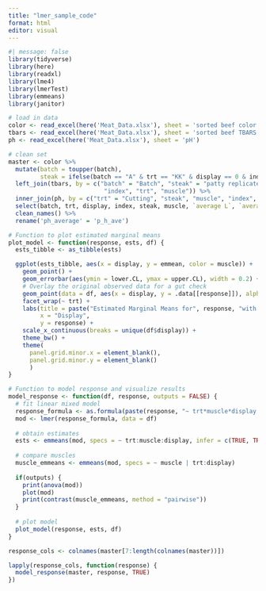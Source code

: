 ---
title: "lmer_sample_code"
format: html
editor: visual
---

```{r}
#| message: false
library(tidyverse)
library(here)
library(readxl)
library(lme4)
library(lmerTest)
library(emmeans)
library(janitor)
```

```{r}
# load in data
color <- read_excel(here('Meat_Data.xlsx'), sheet = 'sorted beef color ')
tbars <- read_excel(here('Meat_Data.xlsx'), sheet = 'sorted beef TBARS')
ph <- read_excel(here('Meat_Data.xlsx'), sheet = 'pH')
```

```{r}
# clean set
master <- color %>%
  mutate(batch = toupper(batch),
         steak = ifelse(batch == "A" & trt == "KK" & display == 0 & index == 2, "b", steak)) %>%
  left_join(tbars, by = c("batch" = "Batch", "steak" = "patty replicates", "display" = "Display",
                           "index", "trt", "muscle")) %>%
  inner_join(ph, by = c("trt" = "Cutting", "steak", "muscle", "index", "batch", "display")) %>%
  select(batch, trt, display, index, steak, muscle, `average L`, `average a`, `average b`, `Abs531 average`, `pH-ave`) %>%
  clean_names() %>%
  rename('ph_average' = 'p_h_ave')
```

```{r}
# Function to plot estimated marginal means
plot_model <- function(response, ests, df) {
  ests_tibble <- as_tibble(ests)

  ggplot(ests_tibble, aes(x = display, y = emmean, color = muscle)) +
    geom_point() +
    geom_errorbar(aes(ymin = lower.CL, ymax = upper.CL), width = 0.2) +
    # Overlay the original observed data for a gut check
    geom_point(data = df, aes(x = display, y = .data[[response]]), alpha = 0.5, width = 0.1, color = "grey") +
    facet_wrap(~ trt) +
    labs(title = paste("Estimated Marginal Means for", response, "with Observed Data"),
         x = "Display",
         y = response) +
    scale_x_continuous(breaks = unique(df$display)) +
    theme_bw() +
    theme(
      panel.grid.minor.x = element_blank(),
      panel.grid.minor.y = element_blank()
      )
}

# Function to model response and visualize results
model_response <- function(df, response, outputs = FALSE) {
  # fit linear mixed model
  response_formula <- as.formula(paste(response, "~ trt*muscle*display + (1 | batch)"))
  mod <- lmer(response_formula, data = df)
  
  # obtain estimates
  ests <- emmeans(mod, specs = ~ trt:muscle:display, infer = c(TRUE, TRUE))
  
  # compare muscles
  muscle_emmeans <- emmeans(mod, specs = ~ muscle | trt:display)
  
  if(outputs) {
    print(anova(mod))
    plot(mod)
    print(contrast(muscle_emmeans, method = "pairwise"))
  }
  
  # plot model
  plot_model(response, ests, df)
}
```

```{r}
response_cols <- colnames(master[7:length(colnames(master))])

lapply(response_cols, function(response) {
  model_response(master, response, TRUE)
})
```

